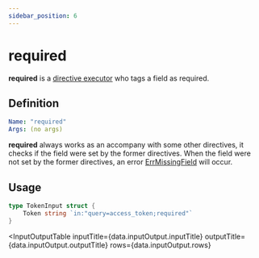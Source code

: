 ```yaml
---
sidebar_position: 6
---
```



# required

**required** is a [directive executor](/advanced/concepts#directive-executor) who tags a field as required.

## Definition

```yaml
Name: "required"
Args: (no args)
```

**required** always works as an accompany with some other directives, it checks if the field were set by the former directives. When the field were not set by the former directives, an error [ErrMissingField](https://pkg.go.dev/github.com/ggicci/httpin#pkg-variables) will occur.

## Usage

```go
type TokenInput struct {
	Token string `in:"query=access_token;required"`
}
```

<InputOutputTable
  inputTitle={data.inputOutput.inputTitle}
  outputTitle={data.inputOutput.outputTitle}
  rows={data.inputOutput.rows}
></InputOutputTable>
